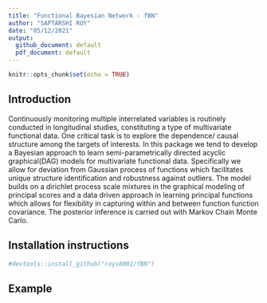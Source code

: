 ```yaml
---
title: "Functional Bayesian Network - fBN"
author: "SAPTARSHI ROY"
date: "05/12/2021"
output:
  github_document: default
  pdf_document: default
---
```


```r
knitr::opts_chunk$set(echo = TRUE)
```

## Introduction

Continuously monitoring multiple interrelated variables is routinely conducted in longitudinal studies, constituting a type of multivariate functional data. One critical task is to explore the dependence/ causal structure among the targets of interests. In this package we tend to develop a Bayesian approach to learn semi-parametrically directed acyclic graphical(DAG) models for multivariate functional data. Specifically we allow for deviation from Gaussian process of functions which facilitates unique structure identification and robustness against outliers. The model builds on a dirichlet process scale mixtures in the graphical modeling of principal scores and a data driven approach in learning principal functions which allows for flexibility in capturing within and between function function covariance. The posterior inference is carried out with Markov Chain Monte Carlo. 

## Installation instructions

```r
#devtools::install_github("roys8001/fBN")
```

## Example


```r
```

```r

```
